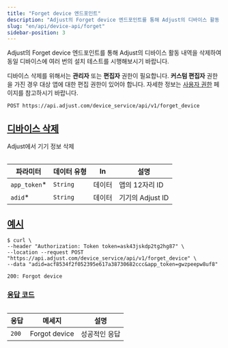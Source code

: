 ```yaml
---
title: "Forget device 엔드포인트"
description: "Adjust의 Forget device 엔드포인트를 통해 Adjust의 디바이스 활동 내역을 삭제하여 동일 디바이스에 여러 번의 설치 테스트를 시행해보시기 바랍니다."
slug: "en/api/device-api/forget"
sidebar-position: 3
---
```

Adjust의 Forget device 엔드포인트를 통해 Adjust의 디바이스 활동 내역을 삭제하여 동일 디바이스에 여러 번의 설치 테스트를 시행해보시기 바랍니다.
<callout type="seealso" title="시작에 앞서"> 

디바이스 삭제를 위해서는 **관리자** 또는 **편집자** 권한이 필요합니다.  **커스텀 편집자** 권한을 가진 경우 대상 앱에 대한 편집 권한이 있어야 합니다.  자세한 정보는 [사용자 권한](https://help.adjust.com/en/article/users) 페이지를 참고하시기 바랍니다.
</Callout> <codeblock title="엔드포인트" highlight="/forget_device"> 

```http
POST https://api.adjust.com/device_service/api/v1/forget_device
```

</CodeBlock> 

[디바이스 삭제](forget-a-device)
--------------------------

Adjust에서 기기 정보 삭제
<table> 

|      파라미터      |  데이터 유형  | In  |      설명       |
|----------------|----------|-----|---------------|
| `app_token`\* | `String` | 데이터 | 앱의 12자리 ID    |
| `adid`\*      | `String` | 데이터 | 기기의 Adjust ID |

</Table> 

[예시](example)
-------------

<codeblock title="cURL" highlight="gwzpeepw8uf8, acf8534f2f052395e617a38730682ccc"> 

```console
$ curl \
--header "Authorization: Token token=ask43jskdp2tg2hg87" \
--location --request POST "https://api.adjust.com/device_service/api/v1/forget_device" \
--data "adid=acf8534f2f052395e617a38730682ccc&app_token=gwzpeepw8uf8"
```

</CodeBlock> <codeblock title="성공적인 응답"> 

```http
200: Forgot device
```

</CodeBlock> 

### [응답 코드](response-codes)

<table> 

|  응답   |      메세지      |   설명    |
|-------|---------------|---------|
| `200` | Forgot device | 성공적인 응답 |

</Table>


